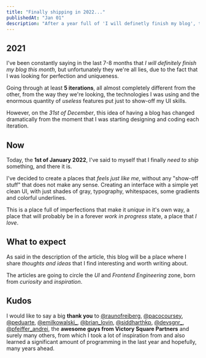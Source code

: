 ```yaml
---
title: "Finally shipping in 2022..."
publishedAt: "Jan 01"
description: "After a year full of 'I will definetly finish my blog', there it is"
---
```


## 2021

I've been constantly saying in the last 7-8 months that _I will definitely finish my blog this month_, but unfortunately they we're all lies, due to the fact that I was looking for perfection and uniqueness.

Going through at least **5 iterations**, all almost completely different from the other, from the way they we're looking, the technologies I was using and the enormous quantity of _useless_ features put just to show-off my UI skills.

However, on the _31st of December_, this idea of having a blog has changed dramatically from the moment that I was starting designing and coding each iteration.

## Now

Today, the **1st of January 2022**, I've said to myself that I finally _need to ship_ something, and there it is.

I've decided to create a places that _feels just like me_, without any "show-off stuff" that does not make any sense. Creating an interface with a simple yet clean UI, with just shades of gray, typography, whitespaces, some gradients and colorful underlines.

This is a place full of imperfections that make it _unique_ in it's own way, a place that will probably be in a forever _work in progress_ state, a place that _I love_.

## What to expect

As said in the description of the article, this blog will be a place where I share _thoughts and ideas_ that I find interesting and worth writing about.

The articles are going to circle the _UI_ and _Frontend Engineering_ zone, born from _curiosity_ and _inspiration_.

## Kudos

I would like to say a big **thank you** to [@raunofreiberg](https://twitter.com/raunofreiberg), [@pacocoursey](https://twitter.com/pacocoursey), [@peduarte](https://twitter.com/peduarte), [@emilkowalski\_](https://twitter.com/emilkowalski_), [@brian_lovin](https://twitter.com/brian_lovin), [@siddharthkp](https://twitter.com/siddharthkp), [@devsgnr\_](https://twitter.com/devsgnr_), [@pfeiffer_andrei](https://twitter.com/pfeiffer_andrei), the **awesome guys from Victory Square Partners** and surely many others, from which I took a lot of inspiration from and also learned a significant amount of programming in the last year and hopefully, many years ahead.
